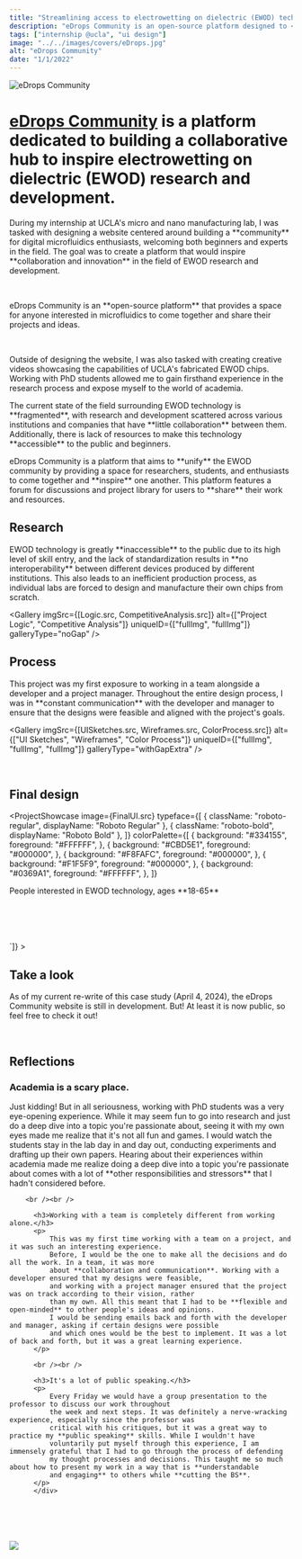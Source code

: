 ```yaml
---
title: "Streamlining access to electrowetting on dielectric (EWOD) technology via open-source"
description: "eDrops Community is an open-source platform designed to <strong>democratize access</strong> to EWOD technology, enabling users to <strong>create and share</strong> their own EWOD projects and designs."
tags: ["internship @ucla", "ui design"]
image: "../../images/covers/eDrops.jpg"
alt: "eDrops Community"
date: "1/1/2022"
---
```






<div class="bannerImgCover">
  <img src={CoverImage.src} alt="eDrops Community" id = "eDropsCoverBanner"/>
</div>
<div class="caseStudy">
<Overview
  year="2022"
  tags={["internship @ucla", "duration - 1 month", "team size - 3", "tools - figma, procreate", "role - ui designer, ux designer"]}
>

<h1 slot="header">
  <a href="https://community.edroplets.org/" target="_blank">eDrops Community</a> is a platform dedicated to building a collaborative hub to inspire electrowetting 
  on dielectric (EWOD) research and development.
</h1>
<div slot="overviewDescription">
  <p>
    During my internship at UCLA's micro and nano manufacturing lab, I was tasked with designing a 
    website centered around building a **community** for digital microfluidics enthusiasts, welcoming both beginners 
    and experts in the field. The goal was to create a platform that would inspire **collaboration and innovation** in the field of EWOD research and development.
  </p>
  <br />
  <p>
    eDrops Community is an **open-source platform** that provides a space for anyone interested in microfluidics to come together and share their projects and ideas.
  </p>
  <br />
  <p>
    Outside of designing the website, I was also tasked with creating creative videos showcasing the capabilities 
    of UCLA's fabricated EWOD chips. Working with PhD students allowed me to gain firsthand experience in the research process and expose myself to the world of academia.
  </p>
</div>

</Overview>

<ProblemSolutionStatement>
  <p slot='problem'>
    The current state of the field surrounding EWOD technology is **fragmented**, with research and 
    development scattered across various institutions and companies that have **little collaboration** between them. 
    Additionally, there is lack of resources to make this technology **accessible** to the public and beginners.
  </p>

  <p slot="solution">
    eDrops Community is a platform that aims to **unify** the EWOD community by providing a space for researchers, 
    students, and enthusiasts to come together and **inspire** one another. This platform features a forum for discussions 
    and project library for users to **share** their work and resources.
  </p>
</ProblemSolutionStatement>

<PageSection>
  <h2 slot="sectionTitle">Research</h2>
  <p slot="description">
    EWOD technology is greatly **inaccessible** to the public due to its high level of skill entry, 
    and the lack of standardization results in **no interoperability** between different devices 
    produced by different institutions. This also leads to an inefficient production process, as 
    individual labs are forced to design and manufacture their own chips from scratch.
  </p>
</PageSection>

<Gallery
  imgSrc={[Logic.src, CompetitiveAnalysis.src]}
  alt={["Project Logic", "Competitive Analysis"]}
  uniqueID={["fullImg", "fullImg"]}
  galleryType="noGap"
/>


<PageSection>
  <h2 slot="sectionTitle">Process</h2>
  <p slot="description">
    This project was my first exposure to working in a team alongside a developer and a project manager. 
    Throughout the entire design process, I was in **constant communication** with the developer and manager 
    to ensure that the designs were feasible and aligned with the project's goals.
  </p>
</PageSection>

<Gallery
  imgSrc={[UISketches.src, Wireframes.src, ColorProcess.src]}
  alt={["UI Sketches", "Wireframes", "Color Process"]}
  uniqueID={["fullImg", "fullImg", "fullImg"]}
  galleryType="withGapExtra"
/>

<br/>

<PageSection>
  <h2 slot="sectionTitle">Final design</h2>
  <p slot="description">
  </p>
</PageSection>
</div>

<ProjectShowcase
  image={FinalUI.src}
  typeface={[
    { className: "roboto-regular", displayName: "Roboto Regular" },
    { className: "roboto-bold", displayName: "Roboto Bold" },
  ]}
  colorPalette={[
    {
      background: "#334155",
      foreground: "#FFFFFF",
    },
    {
      background: "#CBD5E1",
      foreground: "#000000",
    },
    {
      background: "#F8FAFC",
      foreground: "#000000",
    },
    {
      background: "#F1F5F9",
      foreground: "#000000",
    },
    {
      background: "#0369A1",
      foreground: "#FFFFFF",
    },
  ]}
>
  <p slot="targetUser">People interested in EWOD technology, ages **18-65**</p>
</ProjectShowcase>
<br /><br /><br /><br />
<LinkToLive
  links={[
    "https://community.edroplets.org/"
  ]}
  buttonText={[`check out edrops community! >`]}
>
  <h2 slot="header">Take a look</h2>
  <p slot="body">
    As of my current re-write of this case study (April 4, 2024), the eDrops Community website 
    is still in development. But! At least it is now public, so feel free to check it out!
  </p>
</LinkToLive>
<br />

<div class="caseStudy">

<PageSection>
<h2 slot="sectionTitle">Reflections</h2>
  <div  slot="description">
      <h3>Academia is a scary place.</h3>
        <p>
            Just kidding! But in all seriousness, working with PhD students was a very eye-opening experience. 
            While it may seem fun to go into research and just do a deep dive into a topic you're passionate about, 
            seeing it with my own eyes made me realize that it's not all fun and games. I would watch the students 
            stay in the lab day in and day out, conducting experiments and drafting up their own papers. Hearing about 
            their experiences within academia made me realize doing a deep dive into a topic you're passionate about comes 
            with a lot of **other responsibilities and stressors** that I hadn't considered before.
        </p>

        <br /><br />

          <h3>Working with a team is completely different from working alone.</h3>
          <p>
              This was my first time working with a team on a project, and it was such an interesting experience. 
              Before, I would be the one to make all the decisions and do all the work. In a team, it was more 
              about **collaboration and communication**. Working with a developer ensured that my designs were feasible, 
              and working with a project manager ensured that the project was on track according to their vision, rather 
              than my own. All this meant that I had to be **flexible and open-minded** to other people's ideas and opinions. 
              I would be sending emails back and forth with the developer and manager, asking if certain designs were possible 
              and which ones would be the best to implement. It was a lot of back and forth, but it was a great learning experience.
          </p>

          <br /><br />

          <h3>It's a lot of public speaking.</h3>
          <p>
              Every Friday we would have a group presentation to the professor to discuss our work throughout 
              the week and next steps. It was definitely a nerve-wracking experience, especially since the professor was 
              critical with his critiques, but it was a great way to practice my **public speaking** skills. While I wouldn't have 
              voluntarily put myself through this experience, I am immensely grateful that I had to go through the process of defending 
              my thought processes and decisions. This taught me so much about how to present my work in a way that is **understandable 
              and engaging** to others while **cutting the BS**.
          </p>
          </div>

</PageSection>
</div>
<br /><br /><br /><br />


<img src={Display.src} class="imageFill" />
